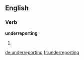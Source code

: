==English==

===Verb===
'''underreporting'''

# {{present participle of|underreport}}

[[de:underreporting]]
[[fr:underreporting]]